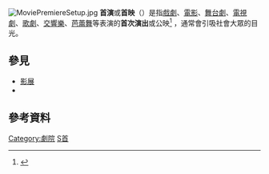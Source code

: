 {{expand|time=2012-07-21T09:15:01+00:00}}

{{redirect2|首映|一本名為「首映」的美國雜誌|首映 (雜誌)}}
[[File:MoviePremiereSetup.jpg|thumb]]
'''首演'''或'''首映'''（{{lang-fr|Première}}）是指[[戲劇|戲劇]]、[[電影|電影]]、[[舞台劇|舞台劇]]、[[電視劇|電視劇]]、[[歌劇|歌劇]]、[[交響樂|交響樂]]、[[芭蕾舞|芭蕾舞]]等表演的'''首次演出'''或公映<ref>{{cite web
 |url = http://wordnetweb.princeton.edu/perl/webwn?s=premiere
 |title = Premiere
 |work = WordNet
 |edition = 3.0 Online
 |publisher = [[Princeton_University|Princeton University]]
 |accessdate = 11 June 2010
 |archive-date = 2016-09-26
 |archive-url = https://web.archive.org/web/20160926054918/http://wordnetweb.princeton.edu/perl/webwn?s=PREMIERE
 |dead-url = no
 }}</ref> ，通常會引吸社會大眾的目光。

== 參見 ==
{{Wiktionary}}
{{Commons category|Film premieres}}
* [[影展|影展]]
* {{link-en|電影發行|Film release}}

== 參考資料 ==
{{Reflist}}

{{culture-stub}}
{{film-stub}}

[[Category:劇院|Category:劇院]]
[[Category:音樂活動|S首]]